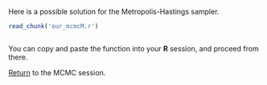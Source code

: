 Here is a possible solution for the Metropolis-Hastings sampler.

```r
read_chunk('our_mcmcM.r')
```

```r
```

You can copy and paste the function into your **R** session, and proceed from there.

[Return](mcmc.md#the-metropolis-hastings-sampler) to the MCMC session.
